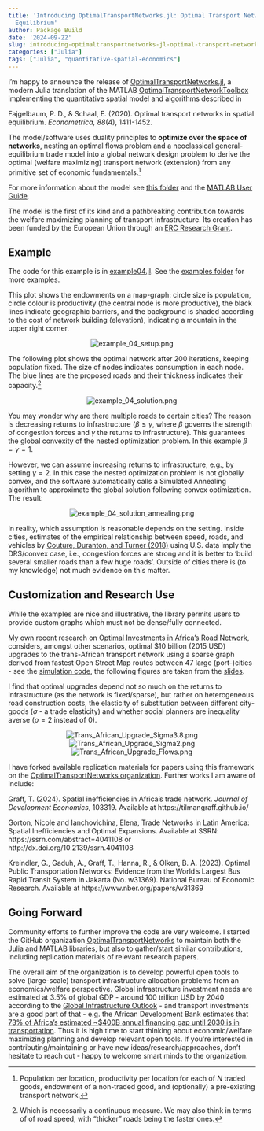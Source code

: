```yaml
---
title: 'Introducing OptimalTransportNetworks.jl: Optimal Transport Networks in Spatial
  Equilibrium'
author: Package Build
date: '2024-09-22'
slug: introducing-optimaltransportnetworks-jl-optimal-transport-networks-in-spatial-equilibrium
categories: ["Julia"]
tags: ["Julia", "quantitative-spatial-economics"]
---
```


I'm happy to announce the release of [OptimalTransportNetworks.jl](https://github.com/OptimalTransportNetworks/OptimalTransportNetworks.jl), a modern Julia translation of the MATLAB [OptimalTransportNetworkToolbox](https://github.com/OptimalTransportNetworks/OptimalTransportNetworkToolbox) implementing the quantitative spatial model and algorithms described in 

Fajgelbaum, P. D., & Schaal, E. (2020). Optimal transport networks in spatial equilibrium. *Econometrica, 88*(4), 1411-1452.

The model/software uses duality principles to **optimize over the space of networks**, nesting an optimal flows problem and a neoclassical general-equilibrium trade model into a global network design problem to derive the optimal (welfare maximizing) transport network (extension) from any primitive set of economic fundamentals.^[Population per location, productivity per location for each of *N* traded goods, endowment of a non-traded good, and (optionally) a pre-existing transport network.]


For more information about the model see [this folder](https://github.com/OptimalTransportNetworks/OptimalTransportNetworkToolbox/tree/main/docs/paper_materials) and the [MATLAB User Guide](https://raw.githubusercontent.com/OptimalTransportNetworks/OptimalTransportNetworkToolbox/main/docs/User%20Guide.pdf). 

The model is the first of its kind and a pathbreaking contribution towards the welfare maximizing planning of transport infrastructure. Its creation has been funded by the European Union through an [ERC Research Grant](https://cordis.europa.eu/project/id/804095). 

## Example

The code for this example is in [example04.jl](https://github.com/OptimalTransportNetworks/OptimalTransportNetworks.jl/blob/main/examples/example04.jl). See the [examples folder](https://github.com/OptimalTransportNetworks/OptimalTransportNetworks.jl/blob/main/examples) for more examples.

This plot shows the endowments on a map-graph: circle size is population, circle colour is productivity (the central node is more productive), the black lines indicate geographic barriers, and the background is shaded according to the cost of network building (elevation), indicating a mountain in the upper right corner. 


<p align="center">
<img src="example_04_setup.png" alt="example_04_setup.png" style="max-width: 100%"/>
</p>

The following plot shows the optimal network after 200 iterations, keeping population fixed. The size of nodes indicates consumption in each node. The blue lines are the proposed roads and their thickness indicates their capacity.^[Which is necessarily a continuous measure. We may also think in terms of of road speed, with "thicker" roads being the faster ones.]

<p align="center">
<img src="example_04_solution.png" alt="example_04_solution.png" style="max-width: 100%"/>
</p>

You may wonder why are there multiple roads to certain cities? The reason is decreasing returns to infrastructure ($\beta \leq \gamma$, where $\beta$ governs the strength of congestion forces and $\gamma$ the returns to infrastructure). This guarantees the global convexity of the nested optimization problem. In this example $\beta = \gamma = 1$. 

However, we can assume increasing returns to infrastructure, e.g., by setting $\gamma = 2$. In this case the nested optimization problem is not globally convex, and the software automatically calls a Simulated Annealing algorithm to approximate the global solution following convex optimization. The result: 

<p align="center">
<img src="example_04_solution_annealing.png" alt="example_04_solution_annealing.png" style="max-width: 100%"/>
</p>
  
In reality, which assumption is reasonable depends on the setting. Inside cities, estimates of the empirical relationship between speed, roads, and vehicles by [Couture, Duranton, and Turner (2018)](https://direct.mit.edu/rest/article-abstract/100/4/725/58505/Speed?redirectedFrom=fulltext) using U.S. data imply the DRS/convex case, i.e., congestion forces are strong and it is better to 'build several smaller roads than a few huge roads'. Outside of cities there is (to my knowledge) not much evidence on this matter. 

## Customization and Research Use

While the examples are nice and illustrative, the library permits users to provide custom graphs which must not be dense/fully connected. 

My own recent research on [Optimal Investments in Africa's Road Network](https://github.com/SebKrantz/OptimalAfricanRoads), considers, amongst other scenarios, optimal $10 billion (2015 USD) upgrades to the trans-African transport network using a sparse graph derived from fastest Open Street Map routes between 47 large (port-)cities - see the [simulation code](https://github.com/SebKrantz/OptimalAfricanRoads/blob/main/code/11_GE_simulation_trans_african/optimal_trans_african_networks_largest_pcities.jl), the following figures are taken from the [slides](https://www.dropbox.com/scl/fi/0mbk75tb4t5g9vl1tlxnx/presentation_WCA_CEPR.pdf?rlkey=sbispafuhwvslzsol0n2ey1hi&dl=0). 

I find that optimal upgrades depend not so much on the returns to infrastructure (as the network is fixed/sparse), but rather on heterogeneous road construction costs, the elasticity of substitution between different city-goods ($\sigma$ - a trade elasticity) and whether social planners are inequality averse ($\rho = 2$ instead of $0$). 

<p align="center">
<img src="Trans_African_Upgrade_Sigma3.8.png" alt="Trans_African_Upgrade_Sigma3.8.png" style="max-width: 100%"/>
<img src="Trans_African_Upgrade_Sigma2.png" alt="Trans_African_Upgrade_Sigma2.png" style="max-width: 100%"/>
<img src="Trans_African_Upgrade_Flows.png" alt="Trans_African_Upgrade_Flows.png" style="max-width: 100%"/>
</p>


I have forked available replication materials for papers using this framework on the [OptimalTransportNetworks organization](https://github.com/OptimalTransportNetworks). Further works I am aware of include:

Graff, T. (2024). Spatial inefficiencies in Africa’s trade network. *Journal of Development Economics*, 103319. Available at https://tilmangraff.github.io/

Gorton, Nicole and Ianchovichina, Elena, Trade Networks in Latin America: Spatial Inefficiencies and Optimal Expansions. Available at SSRN: https://ssrn.com/abstract=4041108 or http://dx.doi.org/10.2139/ssrn.4041108

Kreindler, G., Gaduh, A., Graff, T., Hanna, R., & Olken, B. A. (2023). Optimal Public Transportation Networks: Evidence from the World's Largest Bus Rapid Transit System in Jakarta (No. w31369). National Bureau of Economic Research. Available at https://www.nber.org/papers/w31369


## Going Forward

Community efforts to further improve the code are very welcome. I started the GitHub organization [OptimalTransportNetworks](https://github.com/OptimalTransportNetworks) to maintain both the Julia and MATLAB libraries, but also to gather/start similar contributions, including replication materials of relevant research papers. 

The overall aim of the organization is to develop powerful open tools to solve (large-scale) transport infrastructure allocation problems from an economics/welfare perspective. Global infrastructure investment needs are estimated at 3.5\% of global GDP - around 100 trillion USD by 2040 according to the [Global Infrastructure Outlook](https://cdn.gihub.org/outlook/live/methodology/Global+Infrastructure+Outlook+factsheet+-+June+2018.pdf) - and transport investments are a good part of that - e.g. the African Development Bank estimates that [73% of Africa's estimated ~$400B annual financing gap until 2030 is in transportation](https://www.afdb.org/en/news-and-events/scaling-financing-key-accelerating-africas-structural-transformation-73244). Thus it is high time to start thinking about economic/welfare maximizing planning and develop relevant open tools. If you're interested in contributing/maintaining or have new ideas/research/approaches, don't hesitate to reach out - happy to welcome smart minds to the organization.